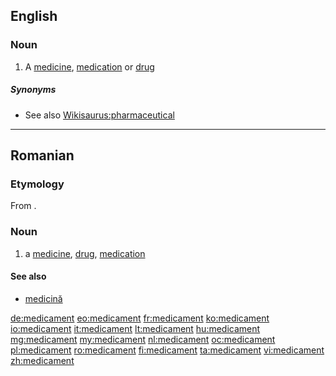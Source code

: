 ==English==

===Noun===
{{en-noun}}

# A [[medicine]], [[medication]] or [[drug]]

=====Synonyms=====
* See also [[Wikisaurus:pharmaceutical]]

----

==Romanian==

===Etymology===
From {{etyl|fr|ro}} {{term|médicament|lang=fr}}.

===Noun===
{{ro-noun|n|medicamente}}

# a [[medicine]], [[drug]], [[medication]]

====See also====
* [[medicină]]

[[de:medicament]]
[[eo:medicament]]
[[fr:medicament]]
[[ko:medicament]]
[[io:medicament]]
[[it:medicament]]
[[lt:medicament]]
[[hu:medicament]]
[[mg:medicament]]
[[my:medicament]]
[[nl:medicament]]
[[oc:medicament]]
[[pl:medicament]]
[[ro:medicament]]
[[fi:medicament]]
[[ta:medicament]]
[[vi:medicament]]
[[zh:medicament]]